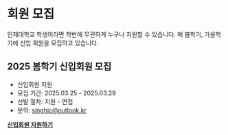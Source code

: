 # 회원 모집

인제대학교 학생이라면 학번에 무관하게 누구나 지원할 수 있습니다.
매 봄학기, 가을학기에 신입 회원을 모집하고 있습니다.


 ## 2025 봄학기 신입회원 모집
 - 신입회원 지원
 - 모집 기간: 2025.03.25 - 2025.03.29
 - 선발 절차: 지원 - 면접
 - 문의: [singhic@outlook.kr](mailto:singhic@outlook.kr)

 <b>[신입회원 지원하기](https://forms.gle/fD1DCFgZyoUzCPEz6)</b>